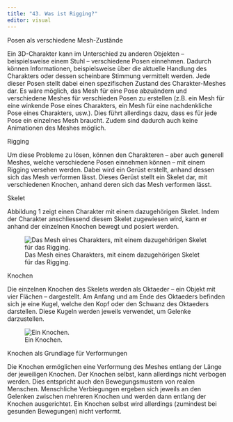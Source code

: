```yaml
---
title: "43. Was ist Rigging?"
editor: visual
---
```


::: column-margin
Posen als verschiedene Mesh-Zustände
:::

Ein 3D-Charakter kann im Unterschied zu anderen Objekten – beispielsweise einem Stuhl – verschiedene Posen einnehmen. Dadurch können Informationen, beispielsweise über die aktuelle Handlung des Charakters oder dessen scheinbare Stimmung vermittelt werden. Jede dieser Posen stellt dabei einen spezifischen Zustand des Charakter-Meshes dar. Es wäre möglich, das Mesh für eine Pose abzuändern und verschiedene Meshes für verschieden Posen zu erstellen (z.B. ein Mesh für eine winkende Pose eines Charakters, ein Mesh für eine nachdenkliche Pose eines Charakters, usw.). Dies führt allerdings dazu, dass es für jede Pose ein einzelnes Mesh braucht. Zudem sind dadurch auch keine Animationen des Meshes möglich.

::: column-margin
Rigging
:::

Um diese Probleme zu lösen, können den Charakteren – aber auch generell Meshes, welche verschiedene Posen einnehmen können – mit einem Rigging versehen werden. Dabei wird ein Gerüst erstellt, anhand dessen sich das Mesh verformen lässt. Dieses Gerüst stellt ein Skelet dar, mit verschiedenen Knochen, anhand deren sich das Mesh verformen lässt.

::: column-margin
Skelet
:::

Abbildung 1 zeigt einen Charakter mit einem dazugehörigen Skelet. Indem der Charakter anschliessend diesem Skelet zugewiesen wird, kann er anhand der einzelnen Knochen bewegt und posiert werden.

![Das Mesh eines Charakters, mit einem dazugehörigen Skelet für das Rigging.](Images/Chapter_43/Mesh eines Charakters.png){#fig-1_1 fig-align="left"}

::: column-margin
Knochen
:::

Die einzelnen Knochen des Skelets werden als Oktaeder – ein Objekt mit vier Flächen – dargestellt. Am Anfang und am Ende des Oktaeders befinden sich je eine Kugel, welche den Kopf oder den Schwanz des Oktaeders darstellen. Diese Kugeln werden jeweils verwendet, um Gelenke darzustellen.

![Ein Knochen.](Images/Chapter_43/Knochen.png){#fig-1_2 fig-align="left"}


::: column-margin
Knochen als Grundlage für Verformungen
:::

Die Knochen ermöglichen eine Verformung des Meshes entlang der Länge der jeweiligen Knochen. Der Knochen selbst, kann allerdings nicht verbogen werden. Dies entspricht auch den Bewegungsmustern von realen Menschen. Menschliche Verbiegungen ergeben sich jeweils an den Gelenken zwischen mehreren Knochen und werden dann entlang der Knochen ausgerichtet. Ein Knochen selbst wird allerdings (zumindest bei gesunden Bewegungen) nicht verformt.
